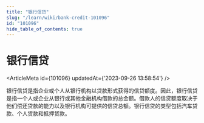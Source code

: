 ```yaml
---
title: "银行信贷"
slug: "/learn/wiki/bank-credit-101096"
id: "101096"
hide_table_of_contents: true
---
```



# 银行信贷

<ArticleMeta id={101096} updatedAt={'2023-09-26 13:58:54'} />
<div className='border-solid border-b border-t-0 my-4 border-[var(--ifm-color-gray-300)]' />

银行信贷是指企业或个人从银行机构以贷款形式获得的信贷额度。因此，银行信贷是指一个人或企业从银行或其他金融机构借款的总金额。借款人的信贷额度取决于他们偿还贷款的能力以及银行机构可提供的信贷总额。银行信贷的类型包括汽车贷款、个人贷款和抵押贷款。
